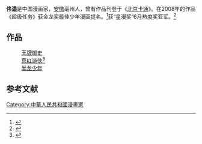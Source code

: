 {{citation style|time=2015-06-15T01:21:18+00:00}}
{{refimprove|time=2015-06-15T01:21:18+00:00}}
'''佟遥'''是中国漫画家，[[安徽|安徽]]亳州人，曾有作品刊登于《[[北京卡通|北京卡通]]》。在2008年的作品《超级任务》获金龙奖最佳少年漫画提名。<ref>{{Cite news|url=http://games.qq.com/a/20140627/030594.htm|title=腾讯动漫《王牌御史》动画今日开播|language=zh-cn|publisher=腾讯网|author=|date=2014-06-27|accessdate=2015-06-12|deadurl=yes|archiveurl=https://web.archive.org/web/20150614040032/http://games.qq.com/a/20140627/030594.htm|archivedate=2015-06-14}}</ref>获“星漫奖”6月热度奖亚军。<ref>{{Cite news|url=http://news.duowan.com/1408/270840050096.html|title=《王牌御史》伏魔师强势降临 动漫牵手《QQ仙灵》|language=zh-cn|publisher=多玩游戏新闻中心|author=|date=2014-08-01|accessdate=2015-06-12|archive-url=https://web.archive.org/web/20150615054915/http://news.duowan.com/1408/270840050096.html|archive-date=2015-06-15|dead-url=yes}}</ref>

==作品==
:[[王牌御史|王牌御史]]
:[[真红游侠|真红游侠]]<ref>{{Cite news|url=http://entertainment.dbw.cn/system/2014/08/25/055939904.shtml|title=8月鬼片扎堆 美型动漫《王牌御史》解心塞-王牌御史动画片中国鬼月-|language=zh-cn|publisher=东北网娱乐|author=连冬雪|date=2014-08-25|accessdate=2015-06-12|deadurl=yes|archiveurl=https://web.archive.org/web/20150615074055/http://entertainment.dbw.cn/system/2014/08/25/055939904.shtml|archivedate=2015-06-15}}</ref>
:[[半龙少年|半龙少年]]
== 参考文献 ==
{{Reflist}}
[[Category:中華人民共和國漫畫家|Category:中華人民共和國漫畫家]]